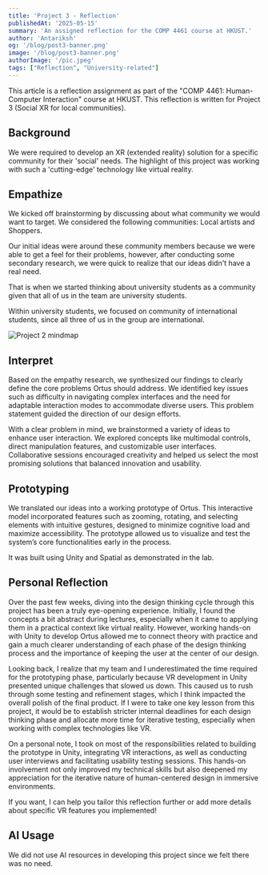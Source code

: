 ```yaml
---
title: 'Project 3 - Reflection'
publishedAt: '2025-05-15'
summary: 'An assigned reflection for the COMP 4461 course at HKUST.'
author: 'Antariksh'
og: '/blog/post3-banner.png'
image: '/blog/post3-banner.png'
authorImage: '/pic.jpeg'
tags: ["Reflection", "University-related"]
---
```


This article is a reflection assignment as part of the "COMP 4461: Human-Computer Interaction" course at HKUST. This reflection is written for Project 3 (Social XR for local communities).

## Background

We were required to develop an XR (extended reality) solution for a specific community for their 'social' needs. The highlight of this project was working with such a 'cutting-edge' technology like virtual reality.

## Empathize

We kicked off brainstorming by discussing about what community we would want to target. We considered the following communities: Local artists and Shoppers.

Our initial ideas were around these community members because we were able to get a feel for their problems, however, after conducting some secondary research, we were quick to realize that our ideas didn't have a real need.

That is when we started thinking about university students as a community given that all of us in the team are university students.

Within university students, we focused on community of international students, since all three of us in the group are international.

![Project 2 mindmap](/blog/project3-mindmap.png)

## Interpret

Based on the empathy research, we synthesized our findings to clearly define the core problems Ortus should address. We identified key issues such as difficulty in navigating complex interfaces and the need for adaptable interaction modes to accommodate diverse users. This problem statement guided the direction of our design efforts.

With a clear problem in mind, we brainstormed a variety of ideas to enhance user interaction. We explored concepts like multimodal controls, direct manipulation features, and customizable user interfaces. Collaborative sessions encouraged creativity and helped us select the most promising solutions that balanced innovation and usability.

## Prototyping

We translated our ideas into a working prototype of Ortus. This interactive model incorporated features such as zooming, rotating, and selecting elements with intuitive gestures, designed to minimize cognitive load and maximize accessibility. The prototype allowed us to visualize and test the system’s core functionalities early in the process.

It was built using Unity and Spatial as demonstrated in the lab.

## Personal Reflection

Over the past few weeks, diving into the design thinking cycle through this project has been a truly eye-opening experience. Initially, I found the concepts a bit abstract during lectures, especially when it came to applying them in a practical context like virtual reality. However, working hands-on with Unity to develop Ortus allowed me to connect theory with practice and gain a much clearer understanding of each phase of the design thinking process and the importance of keeping the user at the center of our design.

Looking back, I realize that my team and I underestimated the time required for the prototyping phase, particularly because VR development in Unity presented unique challenges that slowed us down. This caused us to rush through some testing and refinement stages, which I think impacted the overall polish of the final product. If I were to take one key lesson from this project, it would be to establish stricter internal deadlines for each design thinking phase and allocate more time for iterative testing, especially when working with complex technologies like VR.

On a personal note, I took on most of the responsibilities related to building the prototype in Unity, integrating VR interactions, as well as conducting user interviews and facilitating usability testing sessions. This hands-on involvement not only improved my technical skills but also deepened my appreciation for the iterative nature of human-centered design in immersive environments.

If you want, I can help you tailor this reflection further or add more details about specific VR features you implemented!

## AI Usage

We did not use AI resources in developing this project since we felt there was no need.